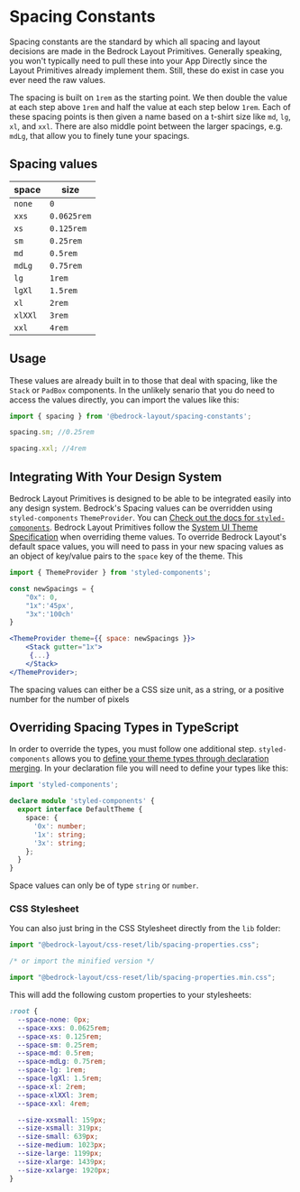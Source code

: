 
<Meta title="Spacing" />

# Spacing Constants

Spacing constants are the standard by which all spacing and layout decisions are made in the Bedrock Layout Primitives. Generally speaking, you won't typically need to pull these into your App Directly since the Layout Primitives already implement them. Still, these do exist in case you ever need the raw values.

The spacing is built on `1rem` as the starting point. We then double the value at each step above `1rem` and half the value at each step below `1rem`. Each of these spacing points is then given a name based on a t-shirt size like `md`, `lg`, `xl`, and `xxl`. There are also middle point between the larger spacings, e.g. `mdLg`, that allow you to finely tune your spacings.

## Spacing values

| space   | size        |
| ------- | ----------- |
| `none`  | `0`         |
| `xxs`   | `0.0625rem` |
| `xs`    | `0.125rem`  |
| `sm`    | `0.25rem`   |
| `md`    | `0.5rem`    |
| `mdLg`  | `0.75rem`   |
| `lg`    | `1rem`      |
| `lgXl`  | `1.5rem`    |
| `xl`    | `2rem`      |
| `xlXXl` | `3rem`      |
| `xxl`   | `4rem`      |

## Usage

These values are already built in to those that deal with spacing, like the `Stack` or `PadBox` components. In the unlikely senario that you do need to access the values directly, you can import the values like this:

```javascript
import { spacing } from '@bedrock-layout/spacing-constants';

spacing.sm; //0.25rem

spacing.xxl; //4rem
```

## Integrating With Your Design System

Bedrock Layout Primitives is designed to be able to be integrated easily into any design system. Bedrock's Spacing values can be overridden using `styled-components` `ThemeProvider`. You can [Check out the docs for `styled-components`](https://styled-components.com/docs/advanced#theming). Bedrock Layout Primitives follow the [System UI Theme Specification](https://system-ui.com/theme/#:~:text=This%20specification%20is%20a%20work%2Din%2Dprogress.&text=The%20theme%20object%20is%20intended,%2C%20and%2For%20design%20tokens) when overriding theme values. To override Bedrock Layout's default space values, you will need to pass in your new spacing values as an object of key/value pairs to the `space` key of the theme. This

```jsx
import { ThemeProvider } from 'styled-components';

const newSpacings = {
    "0x": 0,
    "1x":'45px',
    "3x":'100ch'
}

<ThemeProvider theme={{ space: newSpacings }}>
    <Stack gutter="1x">
     {...}
    </Stack>
</ThemeProvider>;
```

The spacing values can either be a CSS size unit, as a string, or a positive number for the number of pixels

## Overriding Spacing Types in TypeScript

In order to override the types, you must follow one additional step. `styled-components` allows you to [define your theme types through declaration merging](https://styled-components.com/docs/api#create-a-declarations-file). In your declaration file you will need to define your types like this:

```typescript
import 'styled-components';

declare module 'styled-components' {
  export interface DefaultTheme {
    space: {
      '0x': number;
      '1x': string;
      '3x': string;
    };
  }
}
```

Space values can only be of type `string` or `number`.

### CSS Stylesheet

You can also just bring in the CSS Stylesheet directly from the `lib` folder:

```javascript
import "@bedrock-layout/css-reset/lib/spacing-properties.css";

/* or import the minified version */

import "@bedrock-layout/css-reset/lib/spacing-properties.min.css";
```

This will add the following custom properties to your stylesheets:

```css
:root {
  --space-none: 0px;
  --space-xxs: 0.0625rem;
  --space-xs: 0.125rem;
  --space-sm: 0.25rem;
  --space-md: 0.5rem;
  --space-mdLg: 0.75rem;
  --space-lg: 1rem;
  --space-lgXl: 1.5rem;
  --space-xl: 2rem;
  --space-xlXXl: 3rem;
  --space-xxl: 4rem;

  --size-xxsmall: 159px;
  --size-xsmall: 319px;
  --size-small: 639px;
  --size-medium: 1023px;
  --size-large: 1199px;
  --size-xlarge: 1439px;
  --size-xxlarge: 1920px;
}
```
